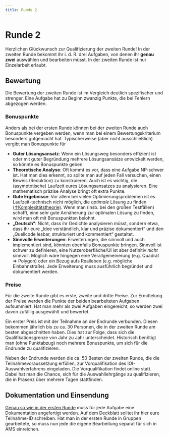 ```yaml
---
title: Runde 2
---
```


# Runde 2


<IncompletePage />

Herzlichen Glückwunsch zur Qualifizierung der zweiten Runde! In der zweiten
Runde bekommt ihr i. d. R. drei Aufgaben, von denen ihr **genau zwei** auswählen
und bearbeiten müsst. In der zweiten Runde ist nur Einzelarbeit erlaubt.


## Bewertung

Die Bewertung der zweiten Runde ist im Vergleich deutlich spezifischer und
strenger. Eine Aufgabe hat zu Beginn zwanzig Punkte, die bei Fehlern abgezogen
werden. 

### Bonuspunkte

Anders als bei der ersten Runde können bei der zweiten Runde auch Bonuspunkte
vergeben werden, wenn man bei einem Bewertungskriterium besonders gutgemacht
hat. Typischerweise (aber nicht ausschließlich) vergibt man Bonuspunkte für

- **Guter Lösungsansatz**: Wenn ein Lösungsweg besonders effizient ist oder mit
  guter Begründung mehrere Lösungsansätze entwickelt werden, so könnte es
  Bonuspunkte geben. 
- **Theoretische Analyse**: Oft kommt es vor, dass eine Aufgabe NP-schwer ist.
  Hat man dies erkennt, so sollte man auf jeden Fall versuchen, einen Beweis
  (Reduktion) zu konstruieren. Auch ist es wichtig, die (asymptotische) Laufzeit
  eures Lösungsansatzes zu analysieren. Eine mathematisch präzise Analyse bringt
  oft extra Punkte.
- **Gute Ergebnisse**: Vor allem bei vielen Optimierungsproblemen ist es
  Laufzeit-technisch nicht möglich, die *optimale* Lösung zu finden
  [($\uparrow$Komplexitätstheorie)](/bwinf/theo/complexity). Wenn man (insb. bei
  den großen Testfällen) schafft, eine sehr gute Annäherung zur optimalen Lösung
  zu finden, wird man oft mit Bonuspunkten belohnt. 
- **„Deutsch“**: Nicht, dass ihr Gedichte analysieren müsst, sondern etwa, dass
  ihr eure „Idee verständlich, klar und präzise dokumentiert“ und den „Quellcode
  lesbar, strukturiert und kommentiert“ gestaltet. 
- **Sinnvolle Erweiterungen**: Erweiterungen, die sinnvoll und auch
  implementiert sind, könnten ebenfalls Bonuspunkte bringen. Sinnvoll ist schwer
  zu definieren, eine Nutzeroberfläche/UI ist aber definitiv *nicht* sinnvoll.
  Möglich wäre hingegen eine Verallgemeinerung (e.g. Quadrat => Polygon) oder
  ein Bezug aufs Realleben (e.g. mögliche Einbahnstraße). Jede Erweiterung muss
  ausführlich begründet und dokumentiert werden.

### Preise

Für die zweite Runde gibt es erste, zweite und dritte Preise. Zur Ermittelung
der Preise werden die Punkte der beiden bearbeiteten Aufgaben aufsummiert. Hat
man mehr als zwei Aufgaben eingereicht, so werden zwei davon zufällig ausgewählt
und bewertet. 

Ein erster Preis ist mit der Teilnahme an der Endrunde verbunden. Diesen
bekommen jährlich bis zu ca. 30 Personen, die in der zweiten Runde am besten
abgeschnitten haben. Dies hat zur Folge, dass sich die Qualifikationsgrenze von
Jahr zu Jahr unterscheidet. Historisch benötigt man (ohne Punktabzug) noch
mehrere Bonuspunkte, um sich für die Endrunde zu qualifizieren. 

Neben der Endrunde werden die ca. 50 Besten der zweiten Runde, die die
Teilnahmevoraussetzung erfüllen, zur Vorqualifikation des IOI-Auswahlverfahrens
eingeladen. Die Vorqualifikation findet online statt. Dabei hat man die Chance,
sich für die Auswahllehrgänge zu qualifizieren, die in Präsenz über mehrere
Tagen stattfinden. 


## Dokumentation und Einsendung

[Genau so wie in der ersten
Runde](/bwinf/hints/round1#dokumentation-und-einsendung) muss für jede Aufgabe
eine Dokumentation angefertigt werden. Auf dem Deckblatt solltet ihr hier eure
Teilnahme-ID schreiben. Hat man in der ersten Runde in Gruppen gearbeitete, so
muss nun jede die eigene Bearbeitung separat für sich in AMS einreichen.
